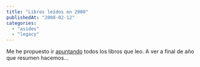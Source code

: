```yaml
---
title: "Libros leídos en 2008"
publishedAt: "2008-02-12"
categories: 
  - "asides"
  - "legacy"
---
```


Me he propuesto ir [apuntando](http://rick.jinlabs.com/libros-2008/) todos los libros que leo. A ver a final de año que resumen hacemos...
